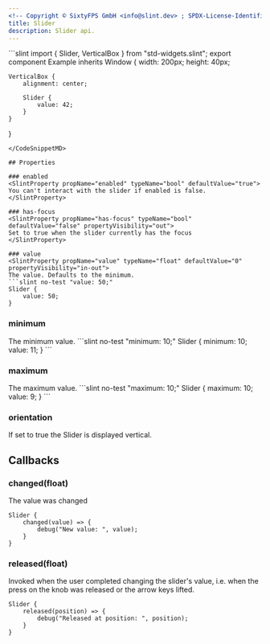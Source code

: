 ```yaml
---
<!-- Copyright © SixtyFPS GmbH <info@slint.dev> ; SPDX-License-Identifier: MIT -->
title: Slider
description: Slider api.
---
```



<CodeSnippetMD imagePath="/src/assets/generated/slider-example.png"  imageWidth="200" imageHeight="200"  imageAlt='slider example'>
```slint
import { Slider,  VerticalBox } from "std-widgets.slint";
export component Example inherits Window {
    width: 200px;
    height: 40px;

    VerticalBox {   
        alignment: center;
             
        Slider {
            value: 42;
        }
    }
}
```
</CodeSnippetMD>

## Properties

### enabled
<SlintProperty propName="enabled" typeName="bool" defaultValue="true">
You can't interact with the slider if enabled is false.
</SlintProperty>

### has-focus
<SlintProperty propName="has-focus" typeName="bool" defaultValue="false" propertyVisibility="out">
Set to true when the slider currently has the focus
</SlintProperty>

### value
<SlintProperty propName="value" typeName="float" defaultValue="0" propertyVisibility="in-out">
The value. Defaults to the minimum.
```slint no-test "value: 50;"
Slider {
    value: 50;
}
```
</SlintProperty>

### minimum
<SlintProperty propName="minimum" typeName="float" defaultValue="0">
The minimum value.
```slint no-test "minimum: 10;"
Slider {
    minimum: 10;
    value: 11;
}
```
</SlintProperty>

### maximum
<SlintProperty propName="maximum" typeName="float" defaultValue="100">
The maximum value.
```slint no-test "maximum: 10;"
Slider {
    maximum: 10;
    value: 9;
}
```
</SlintProperty>

### orientation
<SlintProperty propName="orientation" typeName="enum" enumName="Orientation" defaultValue="horizontal">
If set to true the Slider is displayed vertical.
</SlintProperty>

## Callbacks

### changed(float)
The value was changed

```slint no-test {2-4}
Slider {
    changed(value) => {
        debug("New value: ", value);
    }
}
```

### released(float)
Invoked when the user completed changing the slider's value, i.e. when the press on the knob was released or the arrow keys lifted.

```slint no-test {2-4}
Slider {
    released(position) => {
        debug("Released at position: ", position);
    }
}
```
